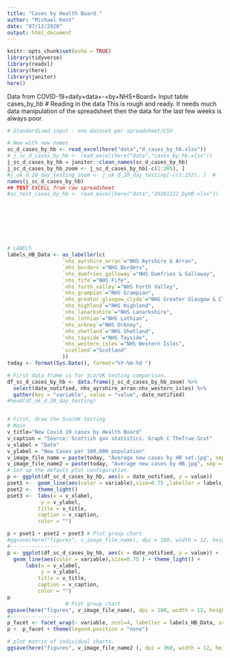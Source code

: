 ```yaml
---
title: "Cases by Health Board."
author: "Michael Kent"
date: "07/12/2020"
output: html_document
---
```



```r
knitr::opts_chunk$set(echo = TRUE)
library(tidyverse)
library(readxl)
library(here)
library(janitor)
here()
```
Data from COVID-19+daily+data+-+by+NHS+Board+
Input table cases_by_hb
# Reading in the data
This is rough and ready.  It needs much data manipulation of the spreadsheet then the data for the last few weeks is always poor.

```r
# Standardised input - one dataset per spreadsheet/CSV

# New with new names
sc_d_cases_by_hb <- read_excel(here("data","d_cases_by_hb.xlsx"))
# j_sc_d_cases_by_hb <- read_excel(here("data","cases_by_hb.xlsx"))
j_sc_d_cases_by_hb = janitor::clean_names(sc_d_cases_by_hb)
j_sc_d_cases_by_hb_zoom <- j_sc_d_cases_by_hb[-c(1:205), ]
#j_uk_d_28_day_testing_zoom <- j_uk_d_28_day_testing[-c(1:152), ]  #   Data from 1st Agust
names(j_sc_d_cases_by_hb)
## TEST EXCELL from raw spreadsheet  
#sc_test_cases_by_hb <- read_excel(here("data","20201222_byHB.xlsx"))








# LABELS
labels_HB_Data <- as_labeller(c(
                  `nhs_ayrshire_arran`="NHS Ayrshire & Arran",
                  `nhs_borders`="NHS Borders",
                  `nhs_dumfries_galloway`="NHS Dumfries & Galloway",
                  `nhs_fife`="NHS Fife",
                  `nhs_forth_valley`="NHS Forth Valley",
                  `nhs_grampian`="NHS Grampian",
                  `nhs_greater_glasgow_clyde`="NHS Greater Glasgow & Clyde",
                  `nhs_highland`="NHS Highland",
                  `nhs_lanarkshire`="NHS Lanarkshire",
                  `nhs_lothian`="NHS Lothian",
                  `nhs_orkney`="NHS Orkney",
                  `nhs_shetland`="NHS Shetland",
                  `nhs_tayside`="NHS Tayside",
                  `nhs_western_isles`="NHS Western Isles",
                  `scotland`="Scotland"
                  ))
today <- format(Sys.Date(), format="%Y-%m-%d ") 
```

```r
# First data frame is for Sco/UK testing comparison.
df_sc_d_cases_by_hb <- data.frame(j_sc_d_cases_by_hb_zoom) %>%
  select(date_notified, nhs_ayrshire_arran:nhs_western_isles) %>%
  gather(key = "variable", value = "value",-date_notified)
#head(df_uk_d_28_day_testing)


# First, draw the Sco/UK testing
# Main
v_title="New Covid 19 cases by Health Board"
v_caption = "Source: Scottish gov statistics. Graph C TheTrue.Scot"
v_xlabel = "Date"
v_ylabel = "New Cases per 100,000 population"
v_image_file_name = paste(today, "Average new cases by HB set.jpg", sep = "", collapse=NULL)
v_image_file_name2 = paste(today, "Average new cases by HB.jpg", sep = "", collapse=NULL)
# Set up the default plot configuration.
p <- ggplot(df_sc_d_cases_by_hb, aes(x = date_notified, y = value)) 
pset1 <-  geom_line(aes(color = variable),size=0.75 ,labeller = labels_HB_Data)
pset2 <-  theme_light() 
pset3 <-  labs(x = v_xlabel,
           y = v_ylabel, 
          title = v_title,
          caption = v_caption,
          color = "")

p + pset1 + pset2 + pset3 # Plot group chart
#ggsave(here("figures", v_image_file_name), dpi = 180, width = 12, height = 6)
#----------------
p <- ggplot(df_sc_d_cases_by_hb, aes(x = date_notified, y = value)) + 
  geom_line(aes(color = variable),size=0.75 ) + theme_light() + 
      labs(x = v_xlabel,
           y = v_ylabel, 
          title = v_title,
          caption = v_caption,
          color = "")
p 
                   # Plot group chart
ggsave(here("figures", v_image_file_name), dpi = 180, width = 12, height = 6)
#----------------
p_facet <- facet_wrap(~ variable, ncol=4, labeller = labels_HB_Data, scales = "free_y", as.table = TRUE)  
p +  p_facet + theme(legend.position = "none")

# plot matrix of individual charts.
ggsave(here("figures", v_image_file_name2 ), dpi = 360, width = 12, height = 6)

```